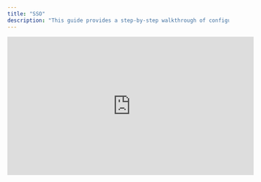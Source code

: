 ```yaml
---
title: "SSO"
description: "This guide provides a step-by-step walkthrough of configuring Single Sign-On (SSO) for Firewall Secrets. SSO allows users to authenticate with their existing identity provider (IdP) credentials, simplifying access and improving security. "
---
```


<iframe width="560" height="315" src="https://www.youtube.com/embed/LP4sEYOuEv4" frameborder="0" allow="autoplay; encrypted-media" allowfullscreen />

### Overview

This configuration involves setting up a connection between Firewall Secrets and your chosen IdP. You'll need information from your IdP (like URLs and credentials) and will input these details into Firewall Secrets. Firewall Secrets will then use this information to redirect users to your IdP for authentication and subsequently grant them access upon successful authentication.

### Prerequisites

Before you begin, ensure you have the following:

* **Administrator access to Firewall Secrets:** You'll need appropriate permissions to configure SSO settings.

* **Account with an Identity Provider (IdP):** You'll need an account with a supported IdP (e.g., Okta, Auth0, Azure AD, Google Workspace).

* **Information from your IdP:** Gather the following details from your IdP's configuration panel:

  * **Issuer URL:** The URL that identifies your IdP. This is sometimes referred to as the Metadata URL or the SAML Metadata Exchange endpoint.

  * **Authorization URL:** The URL used to redirect users to the IdP for authentication.

  * **Token URL:** The URL used to exchange an authorization code for an access token.

  * **User Info URL:** The URL used to retrieve user profile information.

  * **Client ID:** A unique identifier for your Firewall Secrets application registered with your IdP.

  * **Client Secret:** A secret key used to authenticate your Firewall Secrets application with your IdP.

* **Firewall Secrets Callback URL:** This URL will be provided by Firewall Secrets during the configuration process. You'll need to configure this URL in your IdP as an "Allowed Callback URL" or "Redirect URI."

### Configuration Steps

1. **Navigate to the SSO Settings Page:**

   * Open your web browser and go to the Firewall Secrets application: `https://<app-url>/settings?tab=sso`

   * This URL should take you directly to the SSO settings page.

2. **Add a New SSO Provider:**

   * On the SSO settings page, click the "Add SSO Provider" button.

3. **Enter SSO Provider Details:**

   * A form will appear where you need to input the required information. Fill in the fields as follows:

     * **Name of Configuration:** Give this configuration a descriptive name (e.g., "Okta SSO," "Azure AD SSO"). This helps you manage multiple SSO configurations.

     * **Select Provider Type:** Choose the type of IdP you are using from the dropdown menu (e.g., Okta, Auth0, Generic SAML 2.0). Selecting the correct provider may pre-populate some of the URL fields.

     * **Issuer URL:** Enter the Issuer URL you obtained from your IdP.

     * **Authorization URL:** Enter the Authorization URL from your IdP.

     * **Token URL:** Enter the Token URL from your IdP.

     * **User Info URL:** Enter the User Info URL from your IdP.

     * **Client ID:** Enter the Client ID you obtained from your IdP.

     * **Client Secret:** Enter the Client Secret you obtained from your IdP.

     * **Callback URL:** Firewall Secrets will provide you with the Callback URL. Copy this URL.

<img height="200" src="/sso.png" />

1. **Configure Callback URL in your IdP:**

   * Go to your IdP's configuration panel and navigate to the settings for your Firewall Secrets application.

   * Add the Callback URL (that you copied from Firewall Secrets) to the list of allowed Callback URLs, Redirect URIs, or similar settings. The specific setting name may vary depending on your IdP. This step is crucial for the SSO flow to work correctly.

2. **Create the SSO Provider:**

   * After entering all the required information and configuring the Callback URL in your IdP, click the "Create SSO Provider" button in Firewall Secrets.

3. **Test the SSO Configuration:**

   * After creating the SSO provider, you should be able to test the configuration. Firewall Secrets may provide a test link, or you can try logging out and then logging back in. You should be redirected to your IdP for authentication.

### Troubleshooting

* **Error messages:** If you encounter any error messages, double-check the values you entered from your IdP. Ensure the Client ID, Client Secret, and URLs are accurate.

* **Callback URL mismatch:** A common issue is a mismatch between the Callback URL configured in Firewall Secrets and the one configured in your IdP. Verify these URLs carefully.

* **IdP Configuration:** Review your IdP's documentation to ensure your Firewall Secrets application is correctly configured on their end.

### Further Assistance

If you experience any difficulties during the SSO configuration process, please contact your Firewall Secrets administrator or refer to the official Firewall Secrets documentation for further assistance.